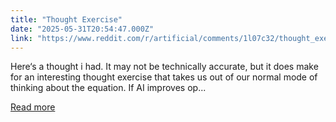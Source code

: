 ```yaml
---
title: "Thought Exercise"
date: "2025-05-31T20:54:47.000Z"
link: "https://www.reddit.com/r/artificial/comments/1l07c32/thought_exercise/"
---
```


Here‘s a thought i had. It may not be technically accurate, but it does make for an interesting thought exercise that takes us out of our normal mode of thinking about the equation.
 If AI improves op...

[Read more](https://www.reddit.com/r/artificial/comments/1l07c32/thought_exercise/)
